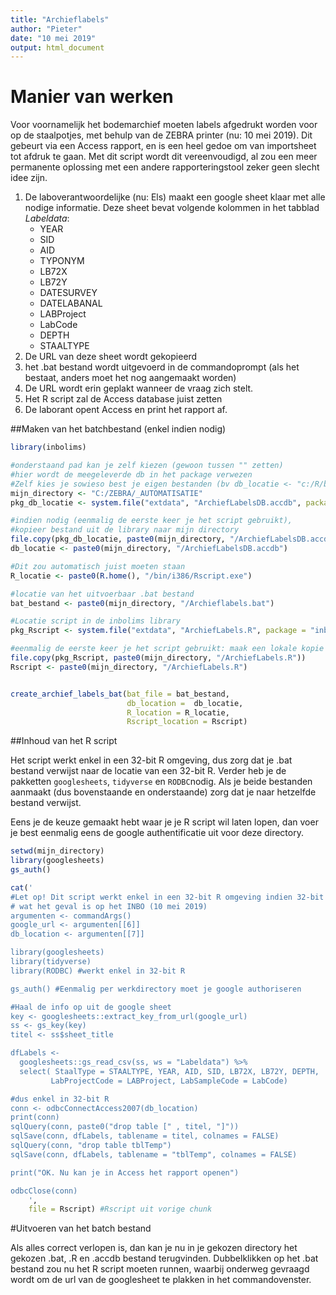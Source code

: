 ```yaml
---
title: "Archieflabels"
author: "Pieter"
date: "10 mei 2019"
output: html_document
---
```


# Manier van werken

Voor voornamelijk het bodemarchief moeten labels afgedrukt worden voor op de staalpotjes, met behulp van de ZEBRA printer (nu: 10 mei 2019).
Dit gebeurt via een Access rapport, en is een heel gedoe om van importsheet tot afdruk te gaan.
Met dit script wordt dit vereenvoudigd, al zou een meer permanente oplossing met een andere rapporteringstool zeker geen slecht idee zijn.

1. De laboverantwoordelijke (nu: Els) maakt een google sheet klaar met alle nodige informatie.
Deze sheet bevat volgende kolommen in het tabblad *Labeldata*:
    - YEAR
    - SID	
    - AID
    - TYPONYM
    - LB72X	
    - LB72Y
    - DATESURVEY
    - DATELABANAL
    - LABProject
    - LabCode
    - DEPTH
    - STAALTYPE
1. De URL van deze sheet wordt gekopieerd
1. het .bat bestand wordt uitgevoerd in de commandoprompt (als het bestaat, anders moet het nog aangemaakt worden)
1. De URL wordt erin geplakt wanneer de vraag zich stelt.
1. Het R script zal de Access database juist zetten
1. De laborant opent Access en print het rapport af.

##Maken van het batchbestand (enkel indien nodig)

```r

library(inbolims)

#onderstaand pad kan je zelf kiezen (gewoon tussen "" zetten)
#hier wordt de meegeleverde db in het package verwezen
#Zelf kies je sowieso best je eigen bestanden (bv db_locatie <- "c:/R/bestanden/mydb.accdb") of kopieer je de bestanden uit dit package
mijn_directory <- "C:/ZEBRA/_AUTOMATISATIE"
pkg_db_locatie <- system.file("extdata", "ArchiefLabelsDB.accdb", package = "inbolims")

#indien nodig (eenmalig de eerste keer je het script gebruikt), 
#kopieer bestand uit de library naar mijn directory
file.copy(pkg_db_locatie, paste0(mijn_directory, "/ArchiefLabelsDB.accdb"))
db_locatie <- paste0(mijn_directory, "/ArchiefLabelsDB.accdb")

#Dit zou automatisch juist moeten staan
R_locatie <- paste0(R.home(), "/bin/i386/Rscript.exe")

#locatie van het uitvoerbaar .bat bestand
bat_bestand <- paste0(mijn_directory, "/Archieflabels.bat")

#Locatie script in de inbolims library
pkg_Rscript <- system.file("extdata", "ArchiefLabels.R", package = "inbolims") 

#eenmalig de eerste keer je het script gebruikt: maak een lokale kopie van het script
file.copy(pkg_Rscript, paste0(mijn_directory, "/ArchiefLabels.R"))
Rscript <- paste0(mijn_directory, "/ArchiefLabels.R")


create_archief_labels_bat(bat_file = bat_bestand, 
                          db_location =  db_locatie, 
                          R_location = R_locatie, 
                          Rscript_location = Rscript)

```

##Inhoud van het R script

Het script werkt enkel in een 32-bit R omgeving, dus zorg dat je .bat bestand verwijst naar de locatie van een 32-bit R. Verder heb je de pakketten `googlesheets`, `tidyverse` en `RODBC`nodig.
Als je beide bestanden aanmaakt (dus bovenstaande en onderstaande) zorg dat je naar hetzelfde bestand verwijst.

Eens je de keuze gemaakt hebt waar je je R script wil laten lopen, dan voer je best eenmalig eens de google authentificatie uit voor deze directory.

```r
setwd(mijn_directory)
library(googlesheets)
gs_auth()
```

```r
cat('
#Let op! Dit script werkt enkel in een 32-bit R omgeving indien 32-bit Access
# wat het geval is op het INBO (10 mei 2019)
argumenten <- commandArgs()
google_url <- argumenten[[6]]
db_location <- argumenten[[7]]

library(googlesheets)
library(tidyverse)
library(RODBC) #werkt enkel in 32-bit R

gs_auth() #Eenmalig per werkdirectory moet je google authoriseren

#Haal de info op uit de google sheet
key <- googlesheets::extract_key_from_url(google_url)
ss <- gs_key(key)
titel <- ss$sheet_title

dfLabels <- 
  googlesheets::gs_read_csv(ss, ws = "Labeldata") %>%
  select( StaalType = STAALTYPE, YEAR, AID, SID, LB72X, LB72Y, DEPTH, 
         LabProjectCode = LABProject, LabSampleCode = LabCode)

#dus enkel in 32-bit R
conn <- odbcConnectAccess2007(db_location)
print(conn)
sqlQuery(conn, paste0("drop table [" , titel, "]"))
sqlSave(conn, dfLabels, tablename = titel, colnames = FALSE)
sqlQuery(conn, "drop table tblTemp")
sqlSave(conn, dfLabels, tablename = "tblTemp", colnames = FALSE)

print("OK. Nu kan je in Access het rapport openen")

odbcClose(conn)
    ', 
    file = Rscript) #Rscript uit vorige chunk

```

#Uitvoeren van het batch bestand

Als alles correct verlopen is, dan kan je nu in je gekozen directory het gekozen .bat, .R en .accdb bestand terugvinden. Dubbelklikken op het .bat bestand zou nu het R script moeten runnen, waarbij onderweg gevraagd wordt om de url van de googlesheet te plakken in het commandovenster.


